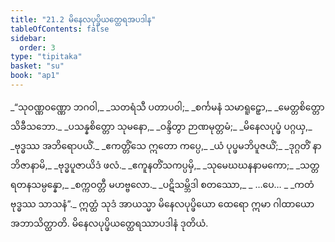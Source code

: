 ```yaml
---
title: "21.2 မိနေလပုပ္ဖိယတ္ထေရအပဒါန"
tableOfContents: false
sidebar:
  order: 3
type: "tipitaka"
basket: "su"
book: "ap1"
---
```



<DynamicBreadcrumb />

<Division number="5" book="ap1">

<Paragraph number="2756" type="verses" book="ap1">
_“သုဝဏ္ဏဝဏ္ဏော ဘဂဝါ,_  
_သတရံသီ ပတာပဝါ;_  
_စင်္ကမနံ သမာရူဠှော,_  
_မေတ္တစိတ္တော သိခီသဘော._  

</Paragraph>

</Division>
<Division number="6" book="ap1">

<Paragraph number="2757" type="verses" book="ap1">
_ပသန္နစိတ္တော သုမနော,_  
_ဝန္ဒိတွာ ဉာဏမုတ္တမံ;_  
_မိနေလပုပ္ဖံ ပဂ္ဂယှ,_  
_ဗုဒ္ဓဿ အဘိရောပယိံ._  

</Paragraph>

</Division>
<Division number="7" book="ap1">

<Paragraph number="2758" type="verses" book="ap1">
_ဧကတ္တိံသေ ဣတော ကပ္ပေ,_  
_ယံ ပုပ္ဖမဘိပူဇယိံ;_  
_ဒုဂ္ဂတိံ နာဘိဇာနာမိ,_  
_ဗုဒ္ဓပူဇာယိဒံ ဖလံ._  

</Paragraph>

</Division>
<Division number="8" book="ap1">

<Paragraph number="2759" type="verses" book="ap1">
_ဧကူနတိံသကပ္ပမှိ,_  
_သုမေဃဃနနာမကော;_  
_သတ္တရတနသမ္ပန္နော,_  
_စက္ကဝတ္တီ မဟဗ္ဗလော._  

</Paragraph>

</Division>
<Division number="9" book="ap1">

<Paragraph number="2760" type="verses" book="ap1">
_ပဋိသမ္ဘိဒါ စတဿော,_  
_ …ပေ… _  
_ကတံ ဗုဒ္ဓဿ သာသနံ”._  

</Paragraph>

<Paragraph number="2761" book="ap1">
ဣတ္ထံ သုဒံ အာယသ္မာ မိနေလပုပ္ဖိယော ထေရော ဣမာ ဂါထာယော အဘာသိတ္ထာတိ.

</Paragraph>
</Division>

<Paragraph number="2762" type="center" book="ap1">
မိနေလပုပ္ဖိယတ္ထေရဿာပဒါနံ ဒုတိယံ.
</Paragraph>